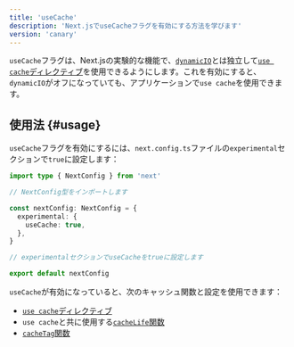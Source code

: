 ```yaml
---
title: 'useCache'
description: 'Next.jsでuseCacheフラグを有効にする方法を学びます'
version: 'canary'
---
```


`useCache`フラグは、Next.jsの実験的な機能で、[`dynamicIO`](/docs/app/api-reference/config/next-config-js/dynamicIO)とは独立して[`use cache`ディレクティブ](/docs/app/api-reference/directives/use-cache)を使用できるようにします。これを有効にすると、`dynamicIO`がオフになっていても、アプリケーションで`use cache`を使用できます。

## 使用法 {#usage}

`useCache`フラグを有効にするには、`next.config.ts`ファイルの`experimental`セクションで`true`に設定します：

```ts title="next.config.ts"
import type { NextConfig } from 'next'

// NextConfig型をインポートします

const nextConfig: NextConfig = {
  experimental: {
    useCache: true,
  },
}

// experimentalセクションでuseCacheをtrueに設定します

export default nextConfig
```

`useCache`が有効になっていると、次のキャッシュ関数と設定を使用できます：

- [`use cache`ディレクティブ](/docs/app/api-reference/directives/use-cache)
- `use cache`と共に使用する[`cacheLife`関数](/docs/app/api-reference/config/next-config-js/cacheLife)
- [`cacheTag`関数](/docs/app/api-reference/functions/cacheTag)

